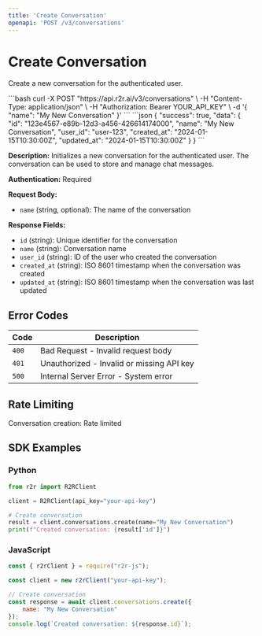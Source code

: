 ```yaml
---
title: 'Create Conversation'
openapi: 'POST /v3/conversations'
---
```


# Create Conversation

Create a new conversation for the authenticated user.

<RequestExample>
```bash
curl -X POST "https://api.r2r.ai/v3/conversations" \
  -H "Content-Type: application/json" \
  -H "Authorization: Bearer YOUR_API_KEY" \
  -d '{
    "name": "My New Conversation"
  }'
```
</RequestExample>

<ResponseExample>
```json
{
  "success": true,
  "data": {
    "id": "123e4567-e89b-12d3-a456-426614174000",
    "name": "My New Conversation",
    "user_id": "user-123",
    "created_at": "2024-01-15T10:30:00Z",
    "updated_at": "2024-01-15T10:30:00Z"
  }
}
```
</ResponseExample>

**Description:** Initializes a new conversation for the authenticated user. The conversation can be used to store and manage chat messages.

**Authentication:** Required

**Request Body:**
- `name` (string, optional): The name of the conversation

**Response Fields:**
- `id` (string): Unique identifier for the conversation
- `name` (string): Conversation name
- `user_id` (string): ID of the user who created the conversation
- `created_at` (string): ISO 8601 timestamp when the conversation was created
- `updated_at` (string): ISO 8601 timestamp when the conversation was last updated

## Error Codes

| Code | Description |
|------|-------------|
| `400` | Bad Request - Invalid request body |
| `401` | Unauthorized - Invalid or missing API key |
| `500` | Internal Server Error - System error |

## Rate Limiting

Conversation creation: Rate limited

## SDK Examples

### Python

```python
from r2r import R2RClient

client = R2RClient(api_key="your-api-key")

# Create conversation
result = client.conversations.create(name="My New Conversation")
print(f"Created conversation: {result['id']}")
```

### JavaScript

```javascript
const { r2rClient } = require("r2r-js");

const client = new r2rClient("your-api-key");

// Create conversation
const response = await client.conversations.create({
    name: "My New Conversation"
});
console.log(`Created conversation: ${response.id}`);
``` 